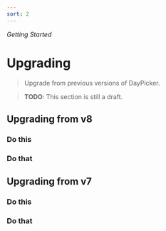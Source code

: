 ```yaml
---
sort: 2
---
```


_Getting Started_

# Upgrading

> Upgrade from previous versions of DayPicker.

> **TODO**: This section is still a draft.

## Upgrading from v8

<Steps>

### Do this

### Do that

</Steps>

## Upgrading from v7

<Steps>

### Do this

### Do that

</Steps>

